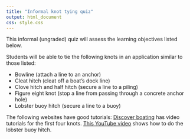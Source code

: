 ```yaml
---
title: "Informal knot tying quiz"
output: html_document
css: style.css
---
```


This informal (ungraded) quiz will assess the learning objectives listed below.

Students will be able to tie the following knots in an application similar to those listed:

* Bowline (attach a line to an anchor)
* Cleat hitch (cleat off a boat's dock line)
* Clove hitch and half hitch (secure a line to a piling)
* Figure eight knot (stop a line from passing through a concrete anchor hole)
* Lobster buoy hitch (secure a line to a buoy)

The following websites have good tutorials:
[Discover boating](https://www.discoverboating.com/resources/boating-knots) has video tutorials for the first four knots. [This YouTube video](https://www.youtube.com/watch?v=1fi8OdQ1Iss) shows how to do the lobster buoy hitch.


